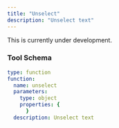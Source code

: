 ```yaml
---
title: "Unselect"
description: "Unselect text"
---
```


<Warning>This is currently under development.</Warning>

### Tool Schema

```yaml
type: function
function:
  name: unselect
  parameters:
    type: object
    properties: {
      }
  description: Unselect text
```